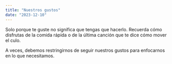 ```yaml
---
title: "Nuestros gustos"
date: "2023-12-10"
---
```


Solo porque te guste no significa que tengas que hacerlo. Recuerda cómo disfrutas de la comida rápida o de la última canción que te dice cómo mover el culo.

A veces, debemos restringirnos de seguir nuestros gustos para enfocarnos en lo que necesitamos.
